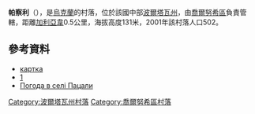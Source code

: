 {{coord|50|13|27|N|32|54|3|E|scale:100000_region:UA|display=title}}

'''帕察利'''（{{lang-uk|Пацали}}），是[[烏克蘭|烏克蘭]]的村落，位於該國中部[[波爾塔瓦州|波爾塔瓦州]]，由[[喬爾努希區|喬爾努希區]]負責管轄，距離[[加利亞韋|加利亞韋]]0.5公里，海拔高度131米，2001年該村落人口502。

==參考資料==
* [http://gska2.rada.gov.ua/pls/z7502/A005?rdat1=24.11.2008&rf7571=26846 картка]{{dead link|date=2018年2月 |bot=InternetArchiveBot |fix-attempted=yes }}
* [https://web.archive.org/web/20140714150723/http://www.chornukhy.com.ua/content/view/1486/114/]
* [http://weather.in.ua/ua/poltavskaja/19701 Погода в селі Пацали] {{Wayback|url=http://weather.in.ua/ua/poltavskaja/19701 |date=20111220032326 }}

{{DEFAULTSORT:Пацали}}
[[Category:波爾塔瓦州村落|Category:波爾塔瓦州村落]]
[[Category:喬爾努希區村落|Category:喬爾努希區村落]]


{{Poltava-geo-stub}}